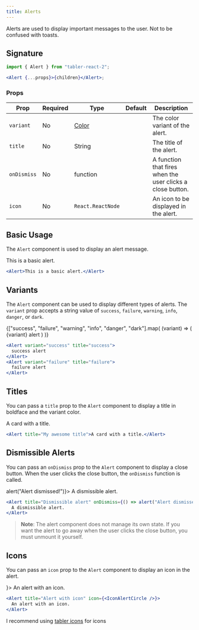 ```yaml
---
title: Alerts
---
```



Alerts are used to display important messages to the user. Not to be confused with toasts.

## Signature

```jsx
import { Alert } from "tabler-react-2";

<Alert {...props}>{children}</Alert>;
```

### Props

| Prop        | Required | Type                       | Default | Description                                                |
| ----------- | -------- | -------------------------- | ------- | ---------------------------------------------------------- |
| `variant`   | No       | [Color](/utilities/colors) |         | The color variant of the alert.                            |
| `title`     | No       | String                     |         | The title of the alert.                                    |
| `onDismiss` | No       | function                   |         | A function that fires when the user clicks a close button. |
| `icon`      | No       | `React.ReactNode`          |         | An icon to be displayed in the alert.                      |

## Basic Usage

The `Alert` component is used to display an alert message.

<Excerpt>
  <Alert>This is a basic alert.</Alert>
</Excerpt>

```jsx
<Alert>This is a basic alert.</Alert>
```

## Variants

The `Alert` component can be used to display different types of alerts. The `variant` prop accepts a string value of `success`, `failure`, `warning`, `info`, `danger`, or `dark`.

<Excerpt>
  <div
    style={{
      display: "flex",
      flexDirection: "row",
      gap: 10,
      flexWrap: "wrap",
      alignItems: "center",
    }}
  >
    {["success", "failure", "warning", "info", "danger", "dark"].map(
      (variant) => (
        <Alert
          key={variant}
          variant={variant}
          title={variant}
          style={{ maxWidth: 250, minWidth: 150 }}
        >
          {variant} alert
        </Alert>
      )
    )}
  </div>
</Excerpt>

```jsx
<Alert variant="success" title="success">
  success alert
</Alert>
<Alert variant="failure" title="failure">
  failure alert
</Alert>
```

## Titles

You can pass a `title` prop to the `Alert` component to display a title in boldface and the variant color.

<Excerpt>
  <Alert title="My awesome title">A card with a title.</Alert>
</Excerpt>

```jsx
<Alert title="My awesome title">A card with a title.</Alert>
```

## Dismissible Alerts

You can pass an `onDismiss` prop to the `Alert` component to display a close button. When the user clicks the close button, the `onDismiss` function is called.

<Excerpt>
  <Alert title="Dismissible alert" onDismiss={() => alert("Alert dismissed!")}>
    A dismissible alert.
  </Alert>
</Excerpt>

```jsx
<Alert title="Dismissible alert" onDismiss={() => alert("Alert dismissed!")}>
  A dismissible alert.
</Alert>
```

> **Note**: The alert component does not manage its own state. If you want the alert to go away when the user clicks the close button, you must unmount it yourself.

## Icons

You can pass an `icon` prop to the `Alert` component to display an icon in the alert.

<Excerpt>
  <Alert title="Alert with icon" icon={<IconAlertCircle />}>
    An alert with an icon.
  </Alert>
</Excerpt>

```jsx
<Alert title="Alert with icon" icon={<IconAlertCircle />}>
  An alert with an icon.
</Alert>
```

I recommend using [tabler icons](https://tabler.io/icons) for icons
